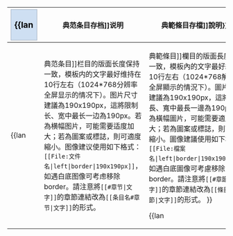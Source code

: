 {|cellpadding="2" cellspacing="5" style="width:100%; border:1px solid #cedff2; vertical-align:top;background-color:#f5faff;color:#000; margin:8px 0 0 0"
! <h2 style="margin:0;background-color:#cedff2;font-size:120%;font-weight:bold;border:1px solid #a3b0bf;text-align:left;color:#000;padding:0.2em 0.4em;">{{lan
|zh-hans=[[Wikipedia:典范条目/存档|典范条目存档]]说明
|zh-hant=[[Wikipedia:典范条目/存档|典範條目存檔]]說明}}：</h2>
|-
|{{lan
|zh-hans=为使首页[[Wikipedia:典范条目|典范条目]]栏目的版面长度保持一致，模板内的文字最好维持在10行左右（1024*768分辨率全屏显示的情况下）。图片尺寸建議為190x190px，這將限制长、宽中最长一边為190px。若為横幅图片，可能需要适度加大；若為圖案或標誌，則可適度縮小。图像建议使用如下格式：<code><nowiki>[[File:文件名|left|border|190x190px]]</nowiki></code>，如遇白底图像可考虑移除border。請注意將<code><nowiki>[[#章节|文字]]</nowiki></code>的章節連結改為<code><nowiki>[[条目名#章节|文字]]</nowiki></code>的形式。
|zh-hant=為使首頁[[Wikipedia:典范条目|典範條目]]欄目的版面長度保持一致，模板內的文字最好維持在10行左右（1024*768解析度全屏顯示的情況下）。圖片尺寸建議為190x190px，這將限制長、寬中最長一邊為190px。若為橫幅圖片，可能需要適度加大；若為圖案或標誌，則可適度縮小。圖像建議使用如下格式：<code><nowiki>[[File:檔案名|left|border|190x190px]]</nowiki></code>，如遇白底圖像可考慮移除border。請注意將<code><nowiki>[[#章節|文字]]</nowiki></code>的章節連結改為<code><nowiki>[[條目名#章節|文字]]</nowiki></code>的形式。
}}

{{lan
|zh-hans=因为该页会嵌入首页，所以请不要使用{{tl|noteTA}}进行繁简转换；请用<code><noinclude>{{#tag:nowiki|</noinclude>-{zh-hans:简体字;zh-hant:繁体字}-<noinclude>}}</noinclude></code>进行单个词汇转换。
|zh-hant=因為該頁會嵌入首頁，所以請不要使用{{tl|noteTA}}進行繁簡轉換；請用<code><noinclude>{{#tag:nowiki|</noinclude>-{zh-hans:簡體字;zh-hant:繁體字}-<noinclude>}}</noinclude></code>進行單個詞彙轉換。 
}}
<br />
|}